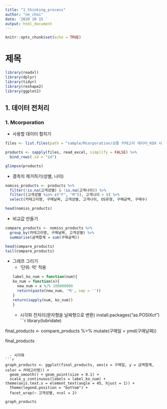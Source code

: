 ```yaml
---
title: "1_thinking_process"
author: "ne_choi"
date: '2020 10 15 '
output: html_document
---
```


```r
knitr::opts_chunk$set(echo = TRUE)
```

# 제목

```r
library(readxl)
library(dplyr)
library(tidyr)
library(reshape2)
library(ggplot2)
```

## 1. 데이터 전처리
### 1. Mcorporation

- 사용할 데이터 합치기
```r
files <- list.files(path = "sample/Mcorporation/상품 카테고리 데이터_KDX 시각화 경진대회 Only//use", pattern = "*.xlsx", full.names = T)

products <- sapply(files, read_excel, simplify = FALSE) %>% 
  bind_rows(.id = "id") 

glimpse(products)
```

- 결측치 제거하기(성별, 나이)
```r
nomiss_products <- products %>%
  filter(!is.na(고객성별) & !is.na(고객나이)) %>%
  filter((고객성별 %in% c("F", "M")), 고객나이 > 0) %>%
  select(카테고리명, 구매날짜, 고객성별, 고객나이, OS유형, 구매금액, 구매수)

head(nomiss_products)
```

- 비교값 만들기
```r
compare_products <- nomiss_products %>%
  group_by(카테고리명, 구매날짜, 고객성별) %>%
  summarise(금액합계 = sum(구매금액))

head(compare_products)
tail(compare_products)
```


- 그래프 그리기
  - '단위: 억' 적용
```r
label_ko_num = function(num){
  ko_num = function(x){
    new_num = x %/% 100000000
    return(paste(new_num, '억', sep = ''))
  }
  return(sapply(num, ko_num))
}
```

  - 시각화 전처리(문자형을 날짜형으로 변환)
install.packages("as.POSIXct")
```r
library(lubridate)

final_products <- compare_products %>%
  mutate(구매일 = ymd(구매날짜))

final_products
```

  - 시각화
```r
graph_products <- ggplot(final_products, aes(x = 구매일, y = 금액합계, color = 카테고리명)) +
  geom_smooth() + geom_point(size = 0.1) +
  scale_y_continuous(labels = label_ko_num) +
theme(axis.text.x = element_text(angle = 45, hjust = 1)) +
  theme(legend.position = "bottom") +
  facet_wrap(~ 고객성별, ncol = 2)

graph_products
```
